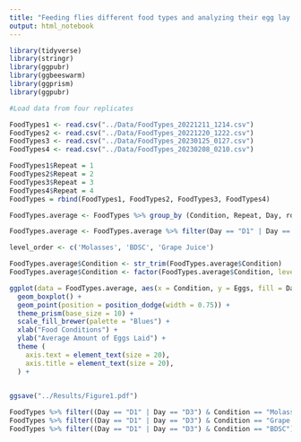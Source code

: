 ```yaml
---
title: "Feeding flies different food types and analyzing their egg lay number"
output: html_notebook
---
```


```r
library(tidyverse)
library(stringr)
library(ggpubr)
library(ggbeeswarm)
library(ggprism)
library(ggpubr)
```

```r
#Load data from four replicates

FoodTypes1 <- read.csv("../Data/FoodTypes_20221211_1214.csv")
FoodTypes2 <- read.csv("../Data/FoodTypes_20221220_1222.csv")
FoodTypes3 <- read.csv("../Data/FoodTypes_20230125_0127.csv")
FoodTypes4 <- read.csv("../Data/FoodTypes_20230208_0210.csv")
```

```r
FoodTypes1$Repeat = 1
FoodTypes2$Repeat = 2
FoodTypes3$Repeat = 3
FoodTypes4$Repeat = 4
FoodTypes = rbind(FoodTypes1, FoodTypes2, FoodTypes3, FoodTypes4)
```


```r
FoodTypes.average <- FoodTypes %>% group_by (Condition, Repeat, Day, row) %>%  summarise(Eggs = mean(Value))
```

```r
FoodTypes.average <- FoodTypes.average %>% filter(Day == "D1" | Day == "D3")
```


```r
level_order <- c('Molasses', 'BDSC', 'Grape Juice')

FoodTypes.average$Condition <- str_trim(FoodTypes.average$Condition)
FoodTypes.average$Condition <- factor(FoodTypes.average$Condition, levels = level_order)

ggplot(data = FoodTypes.average, aes(x = Condition, y = Eggs, fill = Day)) + 
  geom_boxplot() +
  geom_point(position = position_dodge(width = 0.75)) +
  theme_prism(base_size = 10) +
  scale_fill_brewer(palette = "Blues") +
  xlab("Food Conditions") +
  ylab("Average Amount of Eggs Laid") +
  theme (
    axis.text = element_text(size = 20),
    axis.title = element_text(size = 20),
  ) +
  

ggsave("../Results/Figure1.pdf")
```

```r
FoodTypes %>% filter((Day == "D1" | Day == "D3") & Condition == "Molasses") %>% t.test(Value ~ Day, data = .)
FoodTypes %>% filter((Day == "D1" | Day == "D3") & Condition == "Grape Juice") %>% t.test(Value ~ Day, data = .)
FoodTypes %>% filter((Day == "D1" | Day == "D3") & Condition == "BDSC") %>% t.test(Value ~ Day, data = .)
```

